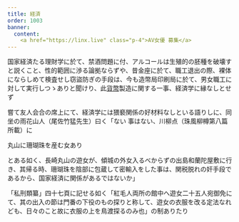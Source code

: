 ```yaml
---
title: 経済
order: 1003
banner:
  content: 
    <a href="https://linx.live" class="p-4">AV女優 募集</a>
---
```


国家経済たる理財学に於て、禁酒問題に付、アルコールは生殖的の胚種を破壊すと説くこと、性的範囲に渉る論拠ならずや、昔金座に於て、職工退出の際、裸体にならしめて検査せし窃盜防ぎの手段は、今も造幣局印刷局に於て、男女職工に対して実行しつゝありと聞けり、此[貨幣](/main/04-currency/)製造に関する一事、経済学に縁なしとせず

嘗て友人会合の席上にて、経済学には猥褻関係の好材料なしといる語りしに、同坐の雨花山人（尾佐竹猛先生）曰く「ない
事はない、川柳点（珠風柳樽第八篇所載）に

丸山に珊瑚珠を産む女あり

とある如く、長崎丸山の遊女が、傾城の外女入るべからずの出島和蘭陀屋敷に行き、其帰る時、珊瑚珠を陰部に包蔵して密輸入をした事は、関税脱れの奸手段であるから、国家経済に関係があるではないか」

「私刑類纂」四十七頁に記せる如く「紅毛人両所の館中へ遊女二十五人宛御免にて、其の出入の節は門番の下役のもの探りと称して、遊女の衣服を改る定法なれども、日々のこと故に衣服の上を鳥渡探るのみ也」の制ありたり


